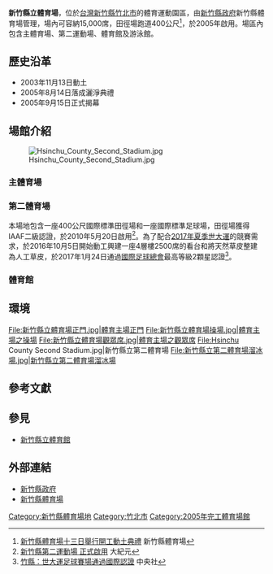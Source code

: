 {{coord|24.8212888|N|121.02191448|E|type:landmark|display=title}}
{{Infobox 體育場館
| stadium_name = 新竹縣立體育場<br/>Hsinchu County Stadium
| image = [[File:新竹縣立體育場正門.jpg|235px]]
| location = {{TW}}[[新竹縣|新竹縣]][[竹北市|竹北市]]
| coordinates = 
| broke_ground = 2003年|
| opened = 2005年
| owner = [[新竹縣|新竹縣政府]]
| operator = 
| construction_cost = [[新臺幣|新臺幣]]9億元<ref>[http://www.hsinchu.gov.tw/modules/v6_mseeage/news/detail.asp?id=Oid10582&key=&sd=&ed=&SUnit=&Sclass=&rad=2 行政院體育委員會蒞縣考評縣立體育場] 新竹縣政府</ref>
| seating_capacity = 15,000席
| tenants = 
}}
'''新竹縣立體育場'''，位於[[台灣|台灣]][[新竹縣|新竹縣]][[竹北市|竹北市]]的體育運動園區，由[[新竹縣政府|新竹縣政府]]新竹縣體育場管理，場內可容納15,000席，田徑場跑道400公尺<ref>[http://stadium.hcc.edu.tw/abut-02_1_1.asp?pno=1 新竹縣體育場十三日舉行開工動土典禮] {{webarchive|url=https://web.archive.org/web/20140407080658/http://stadium.hcc.edu.tw/abut-02_1_1.asp?pno=1 |date=2014-04-07 }} 新竹縣體育場</ref>，於2005年啟用。場區內包含主體育場、第二運動場、體育館及游泳館。

== 歷史沿革 ==
* 2003年11月13日動土
* 2005年8月14日落成灑淨典禮
* 2005年9月15日正式揭幕

==場館介紹==
[[File:Hsinchu_County_Second_Stadium.jpg|thumb]]
===主體育場===

===第二體育場===
本場地包含一座400公尺國際標準田徑場和一座國際標準足球場，田徑場獲得IAAF二級認證，於2010年5月20日啟用<ref>[http://www.epochtimes.com/b5/10/5/20/n2913961.htm 新竹縣第二運動場 正式啟用] {{Wayback|url=http://www.epochtimes.com/b5/10/5/20/n2913961.htm |date=20190602235617 }} 大紀元</ref>。為了配合[[2017年夏季世大運|2017年夏季世大運]]的競賽需求，於2016年10月5日開始動工興建一座4層樓2500席的看台和將天然草皮整建為人工草皮，於2017年1月24日通過[[國際足球總會|國際足球總會]]最高等級2顆星認證<ref>[https://tw.news.yahoo.com/%E7%AB%B9%E7%B8%A3-%E4%B8%96%E5%A4%A7%E9%81%8B%E8%B6%B3%E7%90%83%E8%B3%BD%E5%A0%B4%E9%80%9A%E9%81%8E%E5%9C%8B%E9%9A%9B%E8%AA%8D%E8%AD%89-085507355--sow.html 竹縣：世大運足球賽場通過國際認證] {{Wayback|url=https://tw.news.yahoo.com/%E7%AB%B9%E7%B8%A3-%E4%B8%96%E5%A4%A7%E9%81%8B%E8%B6%B3%E7%90%83%E8%B3%BD%E5%A0%B4%E9%80%9A%E9%81%8E%E5%9C%8B%E9%9A%9B%E8%AA%8D%E8%AD%89-085507355--sow.html |date=20190606024658 }} 中央社</ref>。

===體育館===
{{main|新竹縣立體育館}}

== 環境 ==
<gallery>
File:新竹縣立體育場正門.jpg|體育主場正門
File:新竹縣立體育場操場.jpg|體育主場之操場
File:新竹縣立體育場觀眾席.jpg|體育主場之觀眾席
File:Hsinchu County Second Stadium.jpg|新竹縣立第二體育場
File:新竹縣立第二體育場溜冰場.jpg|新竹縣立第二體育場溜冰場
</gallery>

== 參考文獻 ==
{{Reflist}}

==參見==
*[[新竹縣立體育館|新竹縣立體育館]]

== 外部連結 ==
{{commonscat |Hsinchu County Stadium}}
* [http://www.hsinchu.gov.tw/ 新竹縣政府] {{Wayback|url=http://www.hsinchu.gov.tw/ |date=20210309050613 }}
* [http://stadium.hcc.edu.tw/ 新竹縣體育場] {{Wayback|url=http://stadium.hcc.edu.tw/ |date=20210125033123 }}

{{2017年夏季世界大學生運動會}}
{{台灣企業甲級足球聯賽}}

[[Category:新竹縣體育場地|Category:新竹縣體育場地]]
[[Category:竹北市|Category:竹北市]]
[[Category:2005年完工體育場館|Category:2005年完工體育場館]]